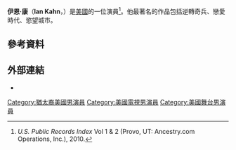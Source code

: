 {{Infobox person
| image          =
| imagesize      =
| birth_name     = Ian R. Kahn
| birth_date     = {{birth date and age|1972|4|21}}
| birth_place    = [[美國|美國]][[紐約|紐約]][[曼哈頓|曼哈頓]]
| spouse         =
| yearsactive    = 1994–現在
| occupation     = 演員
}}
'''伊恩·康'''（'''Ian Kahn'''，{{bd|1972年|4月21日}}）是[[美國|美國]]的一位演員<ref>''U.S. Public Records Index'' Vol 1 & 2 (Provo, UT: Ancestry.com Operations, Inc.), 2010.</ref>。他最著名的作品包括逆轉奇兵、戀愛時代、慾望城市。
==參考資料==
{{Reflist}}
==外部連結==
*{{IMDb name|id=0434845}}
[[Category:猶太裔美國男演員|Category:猶太裔美國男演員]]
[[Category:美國電視男演員|Category:美國電視男演員]]
[[Category:美國舞台男演員|Category:美國舞台男演員]]